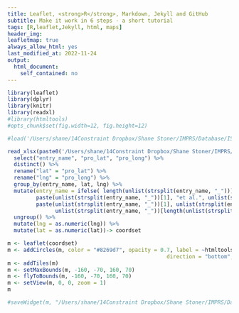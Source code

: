 ```yaml
---
title: Leaflet, <strong>R</strong>, Markdown, Jekyll and GitHub
subtitle: Make it work in 6 steps - a short tutorial
tags: [R,leaflet,Jekyll, html, maps]
header_img:
leafletmap: true
always_allow_html: yes
last_modified_at: 2022-11-24
output: 
  html_document:
    self_contained: no
---
```


```r
library(leaflet)
library(dplyr)
library(knitr)
library(readxl)
#library(htmltools)
#opts_chunk$set(fig.width=12, fig.height=12)

#load('/Users/shane/14Constraint Dropbox/Shane Stoner/IMPRS/Database/ISRaD/coordset.Rdata')

read_xlsx(paste0('/Users/shane/14Constraint Dropbox/Shane Stoner/IMPRS/Database/ISRaD/LeafletWork', '/ISRaD_database_files/ISRaD_extra_list_v 2.2.5.2022-10-20.xlsx'), sheet = "profile") %>% 
  select("entry_name", "pro_lat", "pro_long") %>% 
  distinct() %>% 
  rename("lat" = "pro_lat") %>% 
  rename("lng" = "pro_long") %>%
  group_by(entry_name, lat, lng) %>%
  mutate(entry_name = ifelse( length(unlist(strsplit(entry_name, "_"))) == 2, 
         paste(unlist(strsplit(entry_name, "_"))[1], "et al.", unlist(strsplit(entry_name, "_"))[2]),
         paste(unlist(strsplit(entry_name, "_"))[1], unlist(strsplit(entry_name, "_"))[2], "et al.", 
               unlist(strsplit(entry_name, "_"))[length(unlist(strsplit(entry_name, "_")))]))) %>% 
  ungroup() %>% 
  mutate(lng = as.numeric(lng)) %>% 
  mutate(lat = as.numeric(lat))-> coordset

m <- leaflet(coordset)
m <- addCircles(m, color = "#8269d7", opacity = 0.7, label = ~htmltools::htmlEscape(entry_name), labelOptions = labelOptions(noHide =FALSE, textOnly = TRUE, 
                                                  direction = "bottom", offset = c(0,5)))
m <- addTiles(m)
m <- setMaxBounds(m, -160, -70, 160, 70)
m <- flyToBounds(m, -160, -70, 160, 70)
m <- setView(m, 0, 0, zoom = 1)
m
```

```r

#saveWidget(m, "/Users/shane/14Constraint Dropbox/Shane Stoner/IMPRS/Database/ISRaD/LeafletWork/isradleaflet.html")

```

